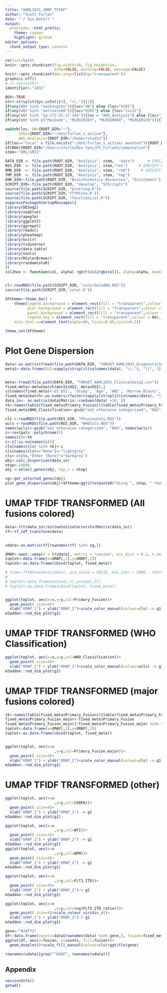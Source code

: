 ```yaml
---
title: "AAML1031_UMAP_TFIDF"
author: "Scott Furlan"
date: "`r Sys.Date()`"
output:
  prettydoc::html_pretty:
    theme: cayman
    highlight: github
editor_options: 
  chunk_output_type: console
---
```




```r
rm(list=ls())
knitr::opts_chunk$set(fig.width=30, fig.height=14,
                      echo=FALSE, warning=FALSE, message=FALSE)
knitr::opts_chunk$set(dev.args=list(bg="transparent"))
graphics.off()
#.rs.restartR()
identifier<-"1031"

BOX<-TRUE
str<-strsplit(Sys.info()[4], "\\.")[[1]]
if(any(str %in% "washington")){loc="UW"} else {loc="SCRI"}
if(any(str %in% "ewrlnxre60")){loc="SCRI"} else {loc="local"}
if(any(str %in% "ip-172-31-17-144")){loc = "AWS_Analysis"} else {loc="local"}
if(any(str %in% c("MacDude", "MLRGSRJ03", "MLRGSRK68", "MLRGSM129"))){loc = "local"} else {loc="UNK"}

switch(loc, UW={ROOT_DIR="~"}, 
      SCRI={ROOT_DIR="~/mnt/furlan_s_active"}, 
      AWS_Analysis={ROOT_DIR="/home/rstudio"})
if(loc=="local" & file.exists("~/mnt/furlan_s_active/.mounted")){ROOT_DIR="~/mnt/furlan_s_active"}
if(BOX){ROOT_DIR="/Users/sfurla/Box Sync/PI_FurlanS/computation"}
stem<-"AML/1031"

DATA_DIR <- file.path(ROOT_DIR, "Analysis", stem,  "data")      # SPECIFY HERE
RES_DIR  <- file.path(ROOT_DIR, "Analysis", stem,"res")     # SPECIFY HERE
RMD_DIR  <- file.path(ROOT_DIR, "Analysis", stem, "rmd")     # SPECIFY HERE
TMP_DIR  <- file.path(ROOT_DIR, "Analysis", stem, "tmp") 
ENR_DIR<-file.path(ROOT_DIR, "Bioinformatics Resources", "Enrichment")
SCRIPT_DIR<-file.path(ROOT_DIR, "develop", "SFScripts")
source(file.path(SCRIPT_DIR, "plotting.R"))
source(file.path(SCRIPT_DIR,'fftRtsne.R'))
source(file.path(SCRIPT_DIR, "functionList.R"))
suppressPackageStartupMessages({
library(DESeq2)
library(seqGlue)
library(apeglm)
library(ggplot2)
library(ggrepel)
library(readxl)
library(pheatmap)
library(knitr)
library(tidyverse)
library(data.table)
library(tools)
library(RColorBrewer)
library(randomcoloR)
})
col2hex <- function(col, alpha) rgb(t(col2rgb(col)), alpha=alpha, maxColorValue=255)


cl<-readRDS(file.path(SCRIPT_DIR, "colorData400.RDS"))
source(file.path(SCRIPT_DIR,'color.R'))

SFtheme<-theme_bw() +
    theme(legend.background = element_rect(fill = "transparent",colour = NA),
          plot.background = element_rect(fill = "transparent",colour = NA),
          panel.background = element_rect(fill = "transparent",colour = NA),
          legend.key = element_rect(fill = "transparent",colour = NA),
    axis.text.x=element_text(angle=90, hjust=0.95,vjust=0.2))

theme_set(SFtheme)

```


# Plot Gene Dispersion

```r
data<-as.matrix(fread(file.path(DATA_DIR, "TARGET_AAML1031_DiagnosticSamples_Ribodepleted_RNAseq_dupGenesRemoved_FractionalCounts.csv")), rownames=1)
meta1<-data.frame(USI=sapply(strsplit(colnames(data), "\\."), "[[", 3), batch=as.numeric(factor(sapply(strsplit(colnames(data), "\\."), "[[", 4))), replicate = as.logical(as.numeric(factor(sapply(strsplit(colnames(data), "\\."), "[[", 5)))-1))


meta<-fread(file.path(DATA_DIR, "TARGET_AAML1031_ClinicalData2.csv"))
fixed_meta<-meta[match(meta1$USI, meta$USI),]
colnames(fixed_meta)<-c('USI', 'Study', 'Age', 'WBC', 'Marrow_Blasts', 'Peripheral_Blasts', 'WHO_Classification', 'Primary_Fusion', 'Add_Fusions', 'NPM', 'CEBPA', 'WT1', 'FLT3_ITD', 'FLT3_ITD_ratio')
fixed_meta$batch<-as.numeric(factor(sapply(strsplit(colnames(data), "\\."), "[[", 4)))
data_in<- as.matrix(data[Matrix::rowSums(data) >10, ])
tk<-names(table(fixed_meta$Primary_Fusion))[table(fixed_meta$Primary_Fusion)>3]
fixed_meta$WHO_Classification<-gsub("not otherwise categorized", "NOS", fixed_meta$WHO_Classification)

cls <-readRDS(file.path(RES_DIR, "PFusionCols.RDS"))
wcls <-readRDS(file.path(RES_DIR, "WHOCols.RDS"))
names(wcls)<-gsub("not otherwise categorized", "NOS", names(wcls))
c<-rev(pals::polychrome())
names(c)<-tk
c<-c[!is.na(names(c))]
cls[names(cls) %in% tk]<-c
cls[names(cls)=="None"]<-"lightgrey"
cls<-c(cls,"Other (Rare)"="darkgrey")
obj<-calc_dispersion(data_in)
ntop<-14000
obj <-select_genes(obj, top_n = ntop)

sg<-get_selected_genes(obj)
plot_gene_dispersion(obj)+SFtheme+ggtitle(paste0("Using ", ntop, " features"))
```


# UMAP TFIDF TRANSFORMED (All fusions colored)
```r

data<-t(t(data_in)/estimateSizeFactorsForMatrix(data_in))
tf<-tf_idf_transform(data)
  

vdata<-as.matrix(tf[rownames(tf) %in% sg,])

UMAP<-uwot::umap(X = t(vdata), metric = "cosine", min_dist = 0.1, n_neighbors = 15L, fast_sgd = FALSE, nn_method = "annoy", verbose=T)
toplot<-data.frame(x=UMAP[,1],y=UMAP[,2])
toplot<-as.data.frame(cbind(toplot, fixed_meta))

# tsne<-fftRtsne(X=t(vdata), pca_scale = FALSE, max_iter = 1000,  nthreads=detectCores())
# 
# toplot<-data.frame(x=tsne[,1],y=tsne[,2])
# toplot<-as.data.frame(cbind(toplot, fixed_meta))


ggplot(toplot, aes(x=x,y=y,col=Primary_Fusion))+
  geom_point( size=4)+
  xlab("UMAP_1") + ylab("UMAP_2")+scale_color_manual(values=cls) -> g1
m3addon::red_dim_plot(g1)
```


# UMAP TFIDF TRANSFORMED (WHO Classification)
```r

ggplot(toplot, aes(x=x,y=y,col=WHO_Classification))+
  geom_point( size=4)+
  xlab("UMAP_1") + ylab("UMAP_2")+scale_color_manual(values=wcls) -> g1
m3addon::red_dim_plot(g1)
```



# UMAP TFIDF TRANSFORMED (major fusions colored)
```r
tk<-names(table(fixed_meta$Primary_Fusion))[table(fixed_meta$Primary_Fusion)>3]
fixed_meta$Primary_Fusion_major<-fixed_meta$Primary_Fusion
fixed_meta$Primary_Fusion_major[!fixed_meta$Primary_Fusion_major %in% tk]<-"Other (Rare)"
toplot<-data.frame(x=UMAP[,1],y=UMAP[,2])
toplot<-as.data.frame(cbind(toplot, fixed_meta))


ggplot(toplot, aes(x=x
                      ,y=y,col=Primary_Fusion_major))+
  geom_point( size=4)+
  xlab("UMAP_1") + ylab("UMAP_2")+scale_color_manual(values=cls) -> g1
m3addon::red_dim_plot(g1)
```



# UMAP TFIDF TRANSFORMED (other)
```r
ggplot(toplot, aes(x=x
                      ,y=y,col=CEBPA))+
  geom_point( size=4)+
  xlab("UMAP_1") + ylab("UMAP_2") -> g1
m3addon::red_dim_plot(g1)

ggplot(toplot, aes(x=x
                      ,y=y,col=WT1))+
  geom_point( size=4)+
  xlab("UMAP_1") + ylab("UMAP_2") -> g1
m3addon::red_dim_plot(g1)
ggplot(toplot, aes(x=x
                      ,y=y,col=NPM))+
  geom_point( size=4)+
  xlab("UMAP_1") + ylab("UMAP_2") -> g1
m3addon::red_dim_plot(g1)

ggplot(toplot, aes(x=x
                      ,y=y,col=FLT3_ITD))+
  geom_point( size=4)+
  xlab("UMAP_1") + ylab("UMAP_2")-> g1
m3addon::red_dim_plot(g1)

ggplot(toplot, aes(x=x
                      ,y=y,col=log(FLT3_ITD_ratio)))+
  geom_point( size=4)+scale_colour_viridis_c()+
  xlab("UMAP_1") + ylab("UMAP_2")-> g1
m3addon::red_dim_plot(g1)

```

```r
gene<-"H2AFY2"
df<-data.frame(counts=data[rownames(data) %in% gene,], fusion=fixed_meta$Primary_Fusion_major)
ggplot(df, aes(x=fusion, y=counts, fill=fusion))+
  geom_boxplot()+scale_fill_manual(values=cls)+ggtitle(gene)

rownames(vdata)[grep("^H2AF", rownames(vdata))]

```

## Appendix

```r
sessionInfo()
getwd()
```

